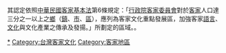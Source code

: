 {{Catnav|頁面分類|地理|国家|亚洲国家|中華民國|台灣|台灣行政區劃}}
{{Catnav|頁面分類|地理|国家|亚洲国家|中華民國|中華民國行政區劃|台灣行政區劃}}
{{Catnav|頁面分類|各種主題的頁面分類|按國家分類|各國行政區劃|中華民國行政區劃|台灣行政區劃}}
{{Catnav|頁面分類|人文學科|人类学|族群|台灣族群|台灣客家人‎}}
{{Catnav|頁面分類|人文學科|人类学|族群|客家}}

{{Catmore}}
其認定依照[[中華民國|中華民國]][[S:客家基本法|客家基本法]]第6條規定：「[[行政院客家委員會|行政院客家委員會]]對於[[客家|客家]]人口達三分之一以上之[[鄉_(中華民國)|鄉]]（[[鎮_(中華民國)|鎮]]、[[縣轄市|市]]、[[區_(中華民國)|區]]），應列為客家文化重點發展區，加強客家[[臺灣客家語|語言]]、[[客家文化|文化]]與文化產業之傳承及發揚。」所劃定的區域。。

[[Category:臺灣鄉鎮市區|*]]
[[Category:台灣客家文化|Category:台灣客家文化]]
[[Category:客家地區|Category:客家地區]]